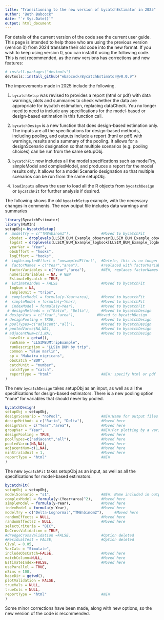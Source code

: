 ```yaml
---
title: "Transitioning to the new version of bycatchEstimator in 2025"
author: "Beth Babcock"
date: "`r Sys.Date()`"
output: html_document
---
```


For details of the current version of the code see the current user guide. This page is intended to help those who are using the previous version (version 0) from 2024 translate their old code into the new format. If you wish to keep using version 0, you can install it using the following code. This is not recommended, as the new versions has corrections and new features:

```r
# install.packages("devtools")
devtools::install_github("ebabcock/BycatchEstimator@v0.0.9")
```


The improvements made in 2025 include the following.

1. `bycatchSetup` was revised to provides a report (html or pdf) with data warnings, plots and summaries to check whether the data are appropriate for bycatch estimation, replacing dataCheck. You no longer need to need to include any specifications for the model-based or design-based estimation in this function call. 

2. `bycatchDesign` is a new function that does design-based estimation only. The inputs are all the specifications for design-based methods, including pooling, and outputs include a report (html or pdf) with warnings, results and a summary of the pooling. It allows for a designScenario designation so that multiple scenarios (e.g. pooling choices) can be run from the same setupObj.

3. `bycatchFit` now includes all the model specifications such as modelTry, simpleModel and complexModel, and produces a report for the model results only. It allows for a model Scenario designation so that multiple scenarios can be run from the same setupObj.

4. `loadInputs` allows the user to load all the R objects from `bycatchDesign` or `bycatchFit` for further analysis if desired. 

The following shows the old `bycatchSetup` example, with the necessary changes in comments. The new output file includes data warnings and summaries

```r
library(BycatchEstimator)
library(MuMIn)
setupObj<-bycatchSetup(
#  modelTry = c("TMBnbinom1"),              #Moved to bycatchFit
  obsdat = droplevels(LLSIM_BUM_Example_observer[LLSIM_BUM_Example_observer$Year>2010 &LLSIM_BUM_Example_observer$fleet==2,]),
  logdat = droplevels(LLSIM_BUM_Example_logbook[LLSIM_BUM_Example_logbook$Year>2010 & LLSIM_BUM_Example_logbook$fleet==2,]),
  yearVar = "Year",
  obsEffort = "hooks",
  logEffort = "hooks",
#  logUnsampledEffort = "unsampledEffort",  #Delete, this is no longer used
#  factorNames = c("Year","area"),          #replaced with factorVariables
  factorVariables = c("Year","area"),       #NEW, replaces factorNames
  numericVariables = NA, # NEW
  EstimateBycatch = TRUE,
#  EstimateIndex = FALSE                    #Moved to bycatchFit
  logNum = NA,
  sampleUnit = "trips",
#  complexModel = formula(y~Year+area),     #Moved to bycatchFit
#  simpleModel = formula(y~Year),           #Moved to bycatchFit
#  indexModel = formula(y~Year),            #Moved to bycatchFit
 # designMethods = c("Ratio", "Delta"),     #Moved to bycatchDesign
# designVars = c("Year","area"),          #Moved to bycatchDesign
# designPooling = TRUE,                     #Moved to bycatchDesign
# poolTypes=c("adjacent","all"),            #Moved to bycatchDesign
# pooledVar=c(NA,NA),                       #Moved to bycatchDesign
# adjacentNum=c(1,NA),                      #Moved to bycatchDesign
  baseDir = getwd(),
  runName = "LLSIMBUMtripExample",
  runDescription = "LLSIm BUM by trip",
  common = "Blue marlin",
  sp = "Makaira nigricans",
  obsCatch ="BUM",
  catchUnit = "number",
  catchType = "catch",
  reportType = "html"                       #NEW: specify html or pdf 
)
```

The new `bycatchDesign` takes setupObj as an input, as well as all the specifications for design-based estimators. There is a new pooling option "none" for variables that should never by pooled. 

```r
bycatchDesign(
setupObj = setupObj,
designScenario = "noPool",                  #NEW:Name for output files 
designMethods = c("Ratio", "Delta"),        #Moved here
designVars = c("Year","area"),              #Moved here
groupVar = "Year",                          #NEW:For plotting by a variable other than Year
designPooling = TRUE,                       #Moved here
poolTypes=c("adjacent","all"),              #Moved here
pooledVar=c(NA,NA),                         #Moved here
adjacentNum=c(1,NA),                        #Moved here
minStrataUnit = 1,                          #Moved here
reportType = "html"                         #NEW
)
```

The new `bycatchFit` takes setupObj as an input, as well as all the specifications for model-based estimators. 

```r
bycatchFit(
setupObj = setupObj, 
modelScenario = "s1",                       #NEW. Name included in output files
complexModel = formula(y~(Year+area)^2),    #Moved here
simpleModel = formula(y~Year),              #Moved here
indexModel = formula(y~Year),               #Moved here
modelTry = c("Delta-Lognormal","TMBnbinom2"),     #Moved here
randomEffects = NULL,                       #Moved here
randomEffects2 = NULL,                      #Moved here
selectCriteria = "BIC",                     
DoCrossValidation = TRUE,                   
#dredgeCrossValidation =FALSE,              #Option deleted
#ResidualTest = FALSE,                      #Option deleted
CIval = 0.05,                               
VarCalc = "Simulate",                       
includeObsCatch=FALSE,                      #Moved here
matchColumn=NULL,                           #Moved here
EstimateIndex=FALSE,                        #Moved here
useParallel = TRUE,          
nSims = 100,
baseDir = getwd(),
plotValidation = FALSE,
trueVals = NULL,
trueCols = NULL,
reportType = "html"                         #NEW
)
```

Some minor corrections have been made, along with new options, so the new version of the code is recommended. 
